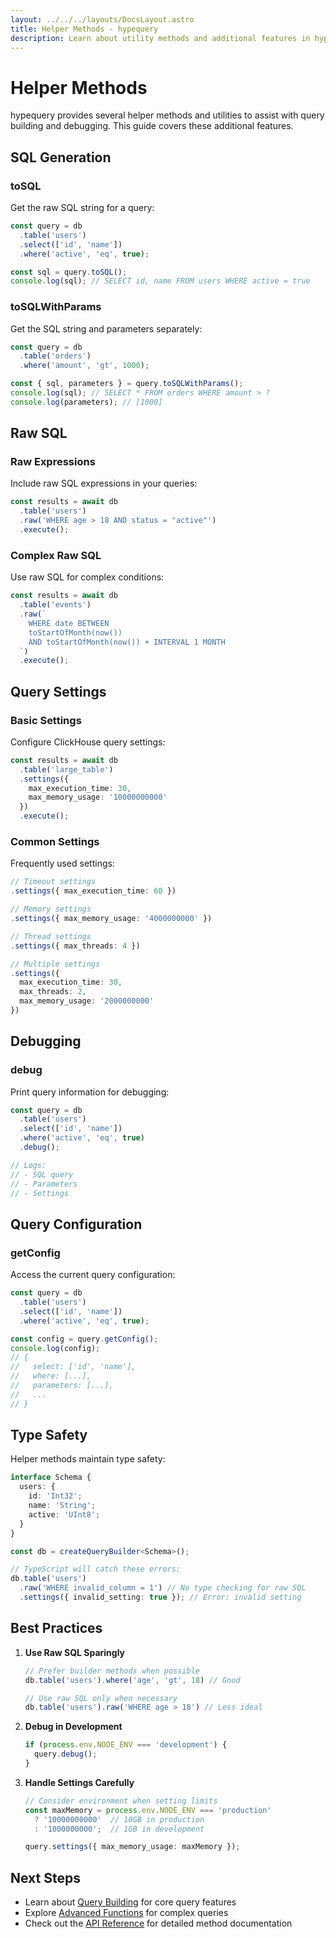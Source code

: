 ```yaml
---
layout: ../../../layouts/DocsLayout.astro
title: Helper Methods - hypequery
description: Learn about utility methods and additional features in hypequery
---
```


# Helper Methods

hypequery provides several helper methods and utilities to assist with query building and debugging. This guide covers these additional features.

## SQL Generation

### toSQL

Get the raw SQL string for a query:

```typescript
const query = db
  .table('users')
  .select(['id', 'name'])
  .where('active', 'eq', true);

const sql = query.toSQL();
console.log(sql); // SELECT id, name FROM users WHERE active = true
```

### toSQLWithParams

Get the SQL string and parameters separately:

```typescript
const query = db
  .table('orders')
  .where('amount', 'gt', 1000);

const { sql, parameters } = query.toSQLWithParams();
console.log(sql); // SELECT * FROM orders WHERE amount > ?
console.log(parameters); // [1000]
```

## Raw SQL

### Raw Expressions

Include raw SQL expressions in your queries:

```typescript
const results = await db
  .table('users')
  .raw('WHERE age > 18 AND status = "active"')
  .execute();
```

### Complex Raw SQL

Use raw SQL for complex conditions:

```typescript
const results = await db
  .table('events')
  .raw(`
    WHERE date BETWEEN 
    toStartOfMonth(now()) 
    AND toStartOfMonth(now()) + INTERVAL 1 MONTH
  `)
  .execute();
```

## Query Settings

### Basic Settings

Configure ClickHouse query settings:

```typescript
const results = await db
  .table('large_table')
  .settings({
    max_execution_time: 30,
    max_memory_usage: '10000000000'
  })
  .execute();
```

### Common Settings

Frequently used settings:

```typescript
// Timeout settings
.settings({ max_execution_time: 60 })

// Memory settings
.settings({ max_memory_usage: '4000000000' })

// Thread settings
.settings({ max_threads: 4 })

// Multiple settings
.settings({
  max_execution_time: 30,
  max_threads: 2,
  max_memory_usage: '2000000000'
})
```

## Debugging

### debug

Print query information for debugging:

```typescript
const query = db
  .table('users')
  .select(['id', 'name'])
  .where('active', 'eq', true)
  .debug();

// Logs:
// - SQL query
// - Parameters
// - Settings
```

## Query Configuration

### getConfig

Access the current query configuration:

```typescript
const query = db
  .table('users')
  .select(['id', 'name'])
  .where('active', 'eq', true);

const config = query.getConfig();
console.log(config);
// {
//   select: ['id', 'name'],
//   where: [...],
//   parameters: [...],
//   ...
// }
```

## Type Safety

Helper methods maintain type safety:

```typescript
interface Schema {
  users: {
    id: 'Int32';
    name: 'String';
    active: 'UInt8';
  }
}

const db = createQueryBuilder<Schema>();

// TypeScript will catch these errors:
db.table('users')
  .raw('WHERE invalid_column = 1') // No type checking for raw SQL
  .settings({ invalid_setting: true }); // Error: invalid setting
```

## Best Practices

1. **Use Raw SQL Sparingly**
   ```typescript
   // Prefer builder methods when possible
   db.table('users').where('age', 'gt', 18) // Good

   // Use raw SQL only when necessary
   db.table('users').raw('WHERE age > 18') // Less ideal
   ```

2. **Debug in Development**
   ```typescript
   if (process.env.NODE_ENV === 'development') {
     query.debug();
   }
   ```

3. **Handle Settings Carefully**
   ```typescript
   // Consider environment when setting limits
   const maxMemory = process.env.NODE_ENV === 'production'
     ? '10000000000'  // 10GB in production
     : '1000000000';  // 1GB in development

   query.settings({ max_memory_usage: maxMemory });
   ```

## Next Steps

- Learn about [Query Building](/docs/guides/query-building) for core query features
- Explore [Advanced Functions](/docs/guides/advanced-functions) for complex queries
- Check out the [API Reference](/docs/reference/api) for detailed method documentation 
